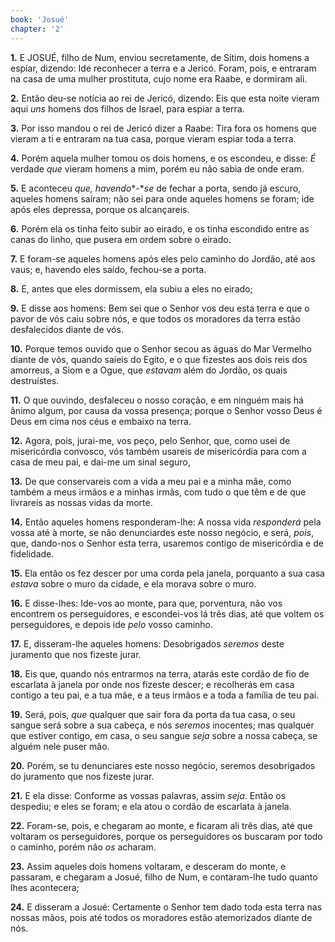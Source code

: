 ```yaml
---
book: 'Josué'
chapter: '2'
---
```


**1.** E JOSUÉ, filho de Num, enviou secretamente, de Sitim, dois homens a espiar, dizendo: Ide reconhecer a terra e a Jericó. Foram, pois, e entraram na casa de uma mulher prostituta, cujo nome era Raabe, e dormiram ali.

**2.** Então deu-se notícia ao rei de Jericó, dizendo: Eis que esta noite vieram aqui *uns* homens dos filhos de Israel, para espiar a terra.

**3.** Por isso mandou o rei de Jericó dizer a Raabe: Tira fora os homens que vieram a ti e entraram na tua casa, porque vieram espiar toda a terra.

**4.** Porém aquela mulher tomou os dois homens, e os escondeu, e disse: *É* verdade *que* vieram homens a mim, porém eu não sabia de onde eram.

**5.** E aconteceu *que, havendo**-**se* de fechar a porta, sendo já escuro, aqueles homens saíram; não sei para onde aqueles homens se foram; ide após eles depressa, porque os alcançareis.

**6.** Porém ela os tinha feito subir ao eirado, e os tinha escondido entre as canas do linho, que pusera em ordem sobre o eirado.

**7.** E foram-se aqueles homens após eles pelo caminho do Jordão, até aos vaus; e, havendo eles saído, fechou-se a porta.

**8.** E, antes que eles dormissem, ela subiu a eles no eirado;

**9.** E disse aos homens: Bem sei que o Senhor vos deu esta terra e que o pavor de vós caiu sobre nós, e que todos os moradores da terra estão desfalecidos diante de vós.

**10.** Porque temos ouvido que o Senhor secou as águas do Mar Vermelho diante de vós, quando saíeis do Egito, e o que fizestes aos dois reis dos amorreus, a Siom e a Ogue, que *estavam* além do Jordão, os quais destruístes.

**11.** O que ouvindo, desfaleceu o nosso coração, e em ninguém mais há ânimo algum, por causa da vossa presença; porque o Senhor vosso Deus é Deus em cima nos céus e embaixo na terra.

**12.** Agora, pois, jurai-me, vos peço, pelo Senhor, que, como usei de misericórdia convosco, vós também usareis de misericórdia para com a casa de meu pai, e dai-me um sinal seguro,

**13.** De que conservareis com a vida a meu pai e a minha mãe, como também a meus irmãos e a minhas irmãs, com tudo o que têm e de que livrareis as nossas vidas da morte.

**14.** Então aqueles homens responderam-lhe: A nossa vida *responderá* pela vossa até à morte, se não denunciardes este nosso negócio, e será, *pois*, que, dando-nos o Senhor esta terra, usaremos contigo de misericórdia e de fidelidade.

**15.** Ela então os fez descer por uma corda pela janela, porquanto a sua casa *estava* sobre o muro da cidade, e ela morava sobre o muro.

**16.** E disse-lhes: Ide-vos ao monte, para que, porventura, não vos encontrem os perseguidores, e escondei-vos lá três dias, até que voltem os perseguidores, e depois ide *pelo* vosso caminho.

**17.** E, disseram-lhe aqueles homens: Desobrigados *seremos* deste juramento que nos fizeste jurar.

**18.** Eis que, quando nós entrarmos na terra, atarás este cordão de fio de escarlata à janela por onde nos fizeste descer; e recolherás em casa contigo a teu pai, e a tua mãe, e a teus irmãos e a toda a família de teu pai.

**19.** Será, pois, *que* qualquer que sair fora da porta da tua casa, o seu sangue será sobre a sua cabeça, e nós *seremos* inocentes; mas qualquer que estiver contigo, em casa, o seu sangue *seja* sobre a nossa cabeça, se alguém nele puser mão.

**20.** Porém, se tu denunciares este nosso negócio, seremos desobrigados do juramento que nos fizeste jurar.

**21.** E ela disse: Conforme as vossas palavras, assim *seja*. Então os despediu; e eles se foram; e ela atou o cordão de escarlata à janela.

**22.** Foram-se, pois, e chegaram ao monte, e ficaram ali três dias, até que voltaram os perseguidores, porque os perseguidores os buscaram por todo o caminho, porém não *os* acharam.

**23.** Assim aqueles dois homens voltaram, e desceram do monte, e passaram, e chegaram a Josué, filho de Num, e contaram-lhe tudo quanto lhes acontecera;

**24.** E disseram a Josué: Certamente o Senhor tem dado toda esta terra nas nossas mãos, pois até todos os moradores estão atemorizados diante de nós.